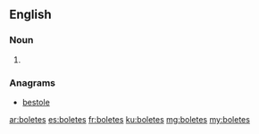 ==English==

===Noun===
{{head|en|noun plural form}}

# {{plural of|bolete|lang=en}}

===Anagrams===
* [[bestole#English|bestole]]

[[ar:boletes]]
[[es:boletes]]
[[fr:boletes]]
[[ku:boletes]]
[[mg:boletes]]
[[my:boletes]]
